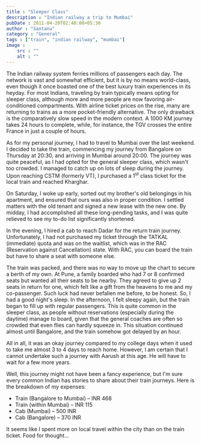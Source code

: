 ```yaml
---
title : "Sleeper Class"
description : "Indian railway a trip to Mumbai"
pubDate : 2011-04-20T02:40:00+05:30
author : "Santanu"
category : "General"
tags : ["train", "indian railway", "mumbai"]
image :
    src : ""
    alt : ""
---
```

The Indian railway system ferries millions of passengers each day. The network is vast and somewhat efficient, but it is by no means world-class, even though it once boasted one of the best luxury train experiences in its heyday. For most Indians, traveling by train typically means opting for sleeper class, although more and more people are now favoring air-conditioned compartments. With airline ticket prices on the rise, many are returning to trains as a more pocket-friendly alternative. The only drawback is the comparatively slow speed in the modern context. A 1000 KM journey takes 24 hours to complete, while, for instance, the TGV crosses the entire France in just a couple of hours.

As for my personal journey, I had to travel to Mumbai over the last weekend. I decided to take the train, commencing my journey from Bangalore on Thursday at 20:30, and arriving in Mumbai around 20:00. The journey was quite peaceful, as I had opted for the general sleeper class, which wasn't too crowded. I managed to catch up on lots of sleep during the journey. Upon reaching CSTM (formerly VT), I purchased a 1<sup>st</sup> class ticket for the local train and reached Kharghar.

On Saturday, I woke up early, sorted out my brother's old belongings in his apartment, and ensured that ours was also in proper condition. I settled matters with the old tenant and signed a new lease with the new one. By midday, I had accomplished all these long-pending tasks, and I was quite relieved to see my to-do list significantly shortened.

In the evening, I hired a cab to reach Dadar for the return train journey. Unfortunately, I had not purchased my ticket through the TATKAL (immediate) quota and was on the waitlist, which was in the RAC (Reservation against Cancellation) state. With RAC, you can board the train but have to share a seat with someone else.

The train was packed, and there was no way to move up the chart to secure a berth of my own. At Pune, a family boarded who had 7 or 8 confirmed seats but wanted all their seats to be nearby. They agreed to give up 2 seats in return for one, which felt like a gift from the heavens to me and my co-passenger. Such luck had never befallen me before, to be honest. So, I had a good night's sleep. In the afternoon, I felt sleepy again, but the train began to fill up with regular passengers. This is quite common in the sleeper class, as people without reservations (especially during the daytime) manage to board, given that the general coaches are often so crowded that even flies can hardly squeeze in. This situation continued almost until Bangalore, and the train somehow got delayed by an hour.

All in all, it was an okay journey compared to my college days when it used to take me almost 3 to 4 days to reach home. However, I am certain that I cannot undertake such a journey with Aarush at this age. He will have to wait for a few more years.

Well, this journey might not have been a fancy experience, but I'm sure every common Indian has stories to share about their train journeys. Here is the breakdown of my expenses:

- Train (Bangalore to Mumbai) – INR 468
- Train (within Mumbai) – INR 115
- Cab (Mumbai) – 500 INR
- Cab (Bangalore) – 370 INR

It seems like I spent more on local travel within the city than on the train ticket. Food for thought...